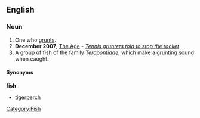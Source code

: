 ==English==

===Noun===
{{fr-noun}}

# One who [[grunt]]s.
#'''December 2007''', [[w:The Age|The Age]] - ''[http://www.theage.com.au/news/tennis/tennis-grunters-told-to-stop-the-racket/2007/12/18/1197740272449.html Tennis grunters told to stop the racket]''
# A group of fish of the family ''[[Terapontidae]]'', which make a grunting sound when caught.

====Synonyms====
'''fish'''
*[[tigerperch]]
[[Category:Fish]]